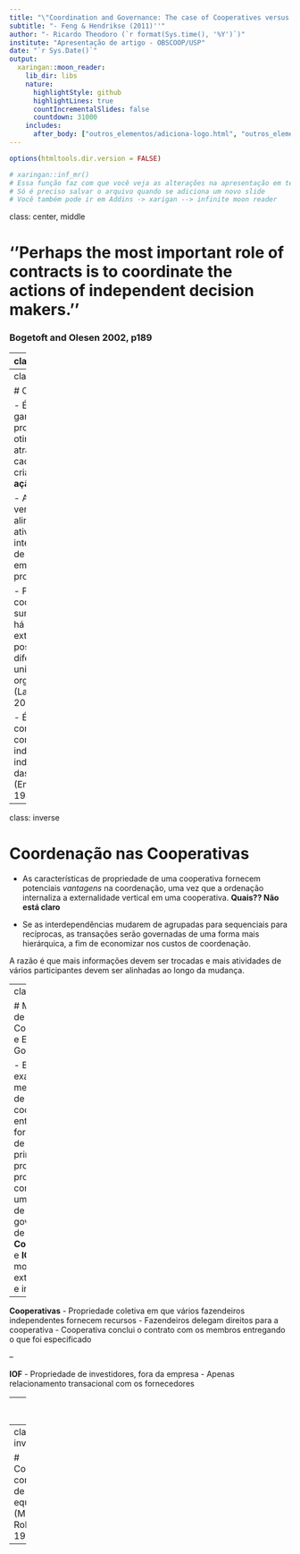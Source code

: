 ```yaml
---
title: "\"Coordination and Governance: The case of Cooperatives versus IOFs"
subtitle: "- Feng & Hendrikse (2011)''"
author: "- Ricardo Theodoro (`r format(Sys.time(), '%Y')`)"
institute: "Apresentação de artigo - OBSCOOP/USP"
date: "`r Sys.Date()`"
output:
  xaringan::moon_reader:
    lib_dir: libs
    nature:
      highlightStyle: github
      highlightLines: true
      countIncrementalSlides: false
      countdown: 31000
    includes: 
      after_body: ["outros_elementos/adiciona-logo.html", "outros_elementos/timer.html"]
---
```



```r
options(htmltools.dir.version = FALSE)

# xaringan::inf_mr()
# Essa função faz com que você veja as alterações na apresentação em tempo real
# Só é preciso salvar o arquivo quando se adiciona um novo slide
# Você também pode ir em Addins -> xarigan --> infinite moon reader

```

class: center, middle

# ''Perhaps the most important role of contracts is to coordinate the actions of independent decision makers.''


### Bogetoft and Olesen 2002, p189

---
class: inverse

# Estrutura de Governança

Separação entre propriedade e gestão é atrativa por gerar _especialização_ das atividades

Entretanto, a _especialização_ ainda traz problemas de **motivação** e **coordenação**


**Problemas de Motivação** (mais estudado até então<sup>1</sup>)

- Direcionado pelos problemas de incentivo e designação de autoridade para reduzir conflitos de interesses

**Problemas de Coordenação** (pouco estudado até então<sup>2</sup>)

- Acontece mesmo se as partes envolvidas tiverem interesses comuns, quando discutem qual ação focar

.footnote[
[1] Separados pela Teoria da Agência (Fama e Jensen, 1983) e Direitos de Propriedade (Grossman e Hart,
1986)

[2] Alonso, et al. (2008) e Dessein e Santos (2006)
]

---
class: inverse


# Coordenação

- É o que garante que a produção será otimizada através de toda cadeia e que seja criado **valor pela ação conjunta**

- A coordenação vertical envolve o alinhamento de atividades interdependentes de vários atores em uma cadeia produtiva

- Problemas de coordenação surgem quando há externalidades positivas entre diferentes unidades organizacionais (Lazear & Gibbs, 2008)

- É necessário corrigir sem comprometer a individualidade e independência das partes (Emelianoff, 1948)

---
class: inverse

# Coordenação nas Cooperativas

- As características de propriedade de uma cooperativa fornecem potenciais _vantagens_ na coordenação, uma vez que a ordenação internaliza a externalidade vertical em uma cooperativa. **Quais?? Não está claro**

- Se as interdependências mudarem de agrupadas para sequenciais para recíprocas, as transações serão governadas de uma forma mais hierárquica, a fim de economizar nos custos de coordenação. 

A razão é que mais informações devem ser trocadas e mais atividades de vários participantes devem ser alinhadas ao longo da mudança. 


---
class: inverse

# Mecanismos de Coordenação e Estrutura de Governança

- Este artigo examina mecanismos de coordenação entre fornecedores de matéria prima e o processo produtivo e conecta com uma estrutura de governança - de **Cooperativas** e **IOF**, movidos por externalidades e incerteza

--

**Cooperativas**
 - Propriedade coletiva em que vários fazendeiros independentes fornecem recursos
 - Fazendeiros delegam direitos para a cooperativa
 - Cooperativa conclui o contrato com os membros entregando o que foi especificado

--

**IOF**
 - Propriedade de investidores, fora da empresa
 - Apenas relacionamento transacional com os fornecedores

---
class: inverse

# Mecanismos de Coordenação e Estrutura de Governança

Cooperativas levam em conta externalidades verticais entre fazendeiros membros e a cooperativa, enquanto IOF não.

Sobre o mercado da agricultura
- Risco
- Incerteza
- Assimetria de Informação

Produtores possuem mais informação sobre a produção, enquantro processores**** possuem mais informações sobre os preços do mercado

---
class: inverse

# Coordenação como jogo de multiplo equilíbrio (Milgrom & Roberts, 1992).

-


